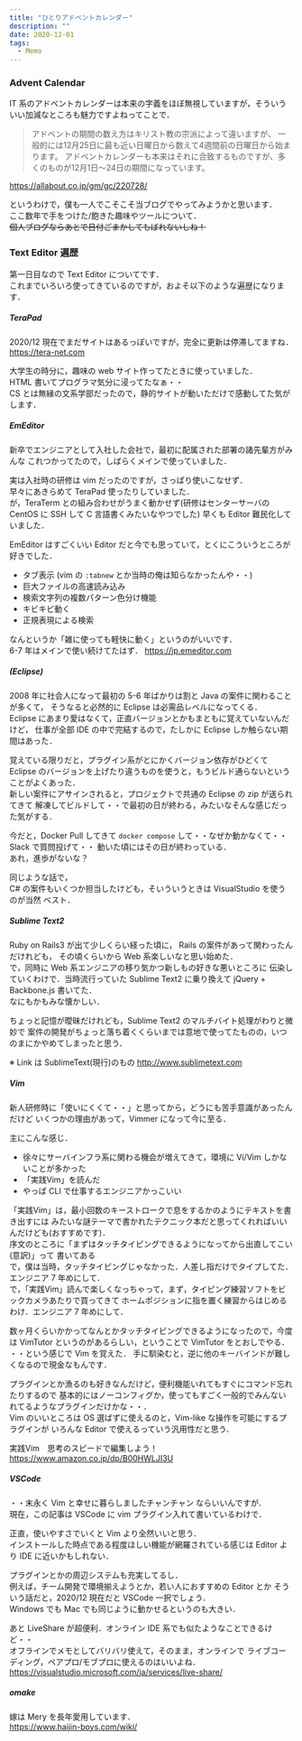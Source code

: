 ```yaml
---
title: "ひとりアドベントカレンダー"
description: ""
date: 2020-12-01
tags:
  - Memo
---
```


### Advent Calendar

IT 系のアドベントカレンダーは本来の字義をほぼ無視していますが，そういういい加減なところも魅力ですよねってことで．

> アドベントの期間の数え方はキリスト教の宗派によって違いますが、
> 一般的には12月25日に最も近い日曜日から数えて4週間前の日曜日から始まります。
> アドベントカレンダーも本来はそれに合致するものですが、多くのものが12月1日～24日の期間になっています。

https://allabout.co.jp/gm/gc/220728/

というわけで，僕も一人でこそこそ当ブログでやってみようかと思います．  
ここ数年で手をつけた/飽きた趣味やツールについて．  
~~個人ブログならあとで日付ごまかしてもばれないしね！~~

### Text Editor 遍歴

第一日目なので Text Editor についてです．  
これまでいろいろ使ってきているのですが，およそ以下のような遍歴になります．  

##### TeraPad

2020/12 現在でまだサイトはあるっぽいですが，完全に更新は停滞してますね．  
https://tera-net.com

大学生の時分に，趣味の web サイト作ってたときに使っていました．  
HTML 書いてプログラマ気分に浸ってたなぁ・・  
CS とは無縁の文系学部だったので，静的サイトが動いただけで感動してた気がします．  

##### EmEditor

新卒でエンジニアとして入社した会社で，最初に配属された部署の諸先輩方がみんな
これつかってたので，しばらくメインで使っていました．

実は入社時の研修は vim だったのですが，さっぱり使いこなせず．  
早々にあきらめて TeraPad 使ったりしていました．  
が，TeraTerm との組み合わせがうまく動かせず(研修はセンターサーバの CentOS に SSH して C 言語書くみたいなやつでした)
早くも Editor 難民化していました．

EmEditor はすごくいい Editor だと今でも思っていて，とくにこういうところが好きでした．  
* タブ表示 (vim の `:tabnew` とか当時の俺は知らなかったんや・・)
* 巨大ファイルの高速読み込み
* 検索文字列の複数パターン色分け機能
* キビキビ動く
* 正規表現による検索

なんというか「雑に使っても軽快に動く」というのがいいです．  
6-7 年はメインで使い続けてたはず．
https://jp.emeditor.com


##### (Eclipse)

2008 年に社会人になって最初の 5-6 年ばかりは割と Java の案件に関わることが多くて，
そうなると必然的に Eclipse は必需品レベルになってくる．  
Eclipse にあまり愛はなくて，正直バージョンとかもまともに覚えていないんだけど，
仕事が全部 IDE の中で完結するので，たしかに Eclipse しか触らない期間はあった．  

覚えている限りだと，プラグイン系がとにかくバージョン依存がひどくて
Eclipse のバージョンを上げたり違うものを使うと，もうビルド通らないということがよくあった．  
新しい案件にアサインされると，プロジェクトで共通の Eclipse の zip が送られてきて
解凍してビルドして・・で最初の日が終わる，みたいなそんな感じだった気がする．  

今だと，Docker Pull してきて `docker compose` して・・なぜか動かなくて・・
Slack で質問投げて・・ 動いた頃にはその日が終わっている．   
あれ，進歩がないな？

同じような話で，  
C# の案件もいくつか担当したけども，そいういうときは VisualStudio を使うのが当然
ベスト．


##### Sublime Text2

Ruby on Rails3 が出て少しくらい経った頃に， Rails の案件があって関わったんだけれども，
その頃くらいから Web 系楽しいなと思い始めた．  
で，同時に Web 系エンジニアの移り気かつ新しもの好きな悪いところに
伝染していくわけで．当時流行っていた Sublime Text2 に乗り換えて jQuery + Backbone.js
書いてた．  
なにもかもみな懐かしい．

ちょっと記憶が曖昧だけれども，Sublime Text2 のマルチバイト処理がわりと微妙で
案件の開発がちょっと落ち着くくらいまでは意地で使ってたものの，いつのまにかやめてしまったと思う．

※ Link は SublimeText(現行)のもの
http://www.sublimetext.com


##### Vim

新人研修時に「使いにくくて・・」と思ってから，どうにも苦手意識があったんだけど
いくつかの理由があって，Vimmer になって今に至る．  

主にこんな感じ．
* 徐々にサーバインフラ系に関わる機会が増えてきて，環境に Vi/Vim しかないことが多かった
* 「実践Vim」を読んだ
* やっぱ CLI で仕事するエンジニアかっこいい

「実践Vim」は，最小回数のキーストロークで息をするかのようにテキストを書き出すには
みたいな謎テーマで書かれたテクニック本だと思ってくれればいいんだけども(おすすめです)．  
序文のところに「まずはタッチタイピングできるようになってから出直してこい(意訳)」って
書いてある  
で，僕は当時，タッチタイピングじゃなかった．人差し指だけでタイプしてた．エンジニア
 7 年めにして．  
で，「実践Vim」読んで楽しくなっちゃって，まず，タイピング練習ソフトをビックカメラあたりで買ってきて
ホームポジションに指を置く練習からはじめるわけ．エンジニア 7 年めにして．  

数ヶ月くらいかかってなんとかタッチタイピングできるようになったので，今度は
VimTutor というのがあるらしい，ということで VimTutor をとおしでやる．  
・・という感じで Vim を覚えた．
手に馴染むと，逆に他のキーバインドが難しくなるので現金なもんです．

プラグインとか漁るのも好きなんだけど，便利機能いれてもすぐにコマンド忘れたりするので
基本的にはノーコンフィグか，使ってもすごく一般的でみんないれてるようなプラグインだけかな・・．  
Vim のいいところは OS 選ばずに使えるのと，Vim-like な操作を可能にするプラグインが
いろんな Editor で使えるっていう汎用性だと思う．

実践Vim　思考のスピードで編集しよう！
https://www.amazon.co.jp/dp/B00HWLJI3U


##### VSCode

・・末永く Vim と幸せに暮らしましたチャンチャン ならいいんですが．  
現在，この記事は VSCode に vim プラグイン入れて書いているわけで．

正直，使いやすさでいくと Vim より全然いいと思う．  
インストールした時点である程度ほしい機能が網羅されている感じは
Editor より IDE に近いかもしれない．  

プラグインとかの周辺システムも充実してるし．  
例えば，チーム開発で環境揃えようとか，若い人におすすめの Editor とか
そういう話だと，2020/12 現在だと VSCode 一択でしょう．  
Windows でも Mac でも同じように動かせるというのも大きい．

あと LiveShare が超便利．オンライン IDE 系でも似たようなことできるけど・・  
オフラインでメモとしてバリバリ使えて，そのまま，オンラインで
ライブコーディング，ペアプロ/モブプロに使えるのはいいよね．  
https://visualstudio.microsoft.com/ja/services/live-share/


##### omake

嫁は Mery を長年愛用しています．  
https://www.haijin-boys.com/wiki/
